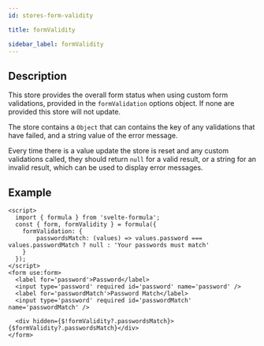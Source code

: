 ```yaml
---
id: stores-form-validity

title: formValidity

sidebar_label: formValidity
---
```


## Description

This store provides the overall form status when using custom form validations, provided in the `formValidation` options object. If none are provided this store will not update.

The store contains a `Object` that can contains the key of any validations that have failed, and a string value of the error message.

Every time there is a value update the store is reset and any custom validations called, they should return `null` for a valid result,
or a string for an invalid result, which can be used to display error messages.

## Example

```svelte
<script>
  import { formula } from 'svelte-formula';
  const { form, formValidity } = formula({
    formValidation: {
        passwordsMatch: (values) => values.password === values.passwordMatch ? null : 'Your passwords must match'
    }
  });
</script>
<form use:form>
  <label for='password'>Password</label>
  <input type='password' required id='password' name='password' />
  <label for='passwordMatch'>Password Match</label>
  <input type='password' required id='passwordMatch' name='passwordMatch' />

  <div hidden={$!formValidity?.passwordsMatch}>{$formValidity?.passwordsMatch}</div>
</form>
```
